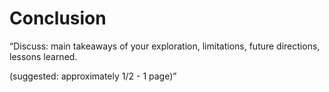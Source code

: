 # Conclusion

"Discuss: main takeaways of your exploration, limitations, future directions, lessons learned.

(suggested: approximately 1/2 - 1 page)"
